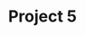 ---
title: "Project 5"
publishedAt: "2025-09-30"
summary: "Summary"
images:

link: "https://github.com/msid8535/"
---